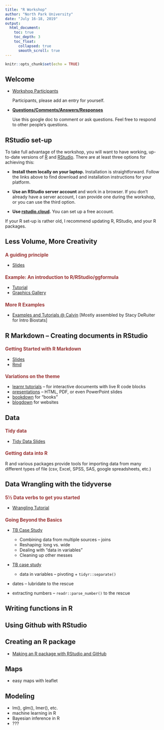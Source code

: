 ```yaml
---
title: "R Workshop"
author: "North Park University"
date: "July 16-18, 2019"
output: 
  html_document: 
    toc: true
    toc_depth: 3
    toc_float:
      collapsed: true
      smooth_scroll: true
---
```


```r
knitr::opts_chunk$set(echo = TRUE)
```

<style>
h3 {
  font-size: 110%;
  color: #993333;
}

h4 {
  font-size: 105%;
}
</style>



## Welcome

* [Workshop Participants](https://docs.google.com/document/d/1pi88Tqayp1A4B8ZEyA-0d6omuUrFsUy7q_DKAoGO-ss/edit?usp=sharing)

    Participants, please add an entry for yourself.

* [**Questions/Comments/Answers/Responses**](https://docs.google.com/document/d/1PKc8DBh3oIxGid43CvhFO0vCqaS9fEep_prD7HxXN9Y/edit?usp=sharing)

    Use this google doc to comment or ask questions.  Feel free to respond to other people's questions.
    
## RStudio set-up

To take full advantage of the workshop, you will want to have
working, up-to-date versions of [R](https://www.r-project.org/) and
[RStudio](https://www.rstudio.com/). There are at least three
options for achieving this:
    
* **Install them locally on your laptop.** Installation is
straightforward. Follow the links above to find download 
and installation instructions for your platform.
   
* **Use an RStudio server account** and work in a browser. If you don't
already have a server account, I can provide one during the workshop, or you
can use the third option.
    
* **Use [rstudio.cloud](https://rstudio.cloud).** You can set
up a free account.
    
If your R set-up is rather old, I recommend updating R, RStudio, and your 
R packages.

## Less Volume, More Creativity

### A guiding principle

* [Slides](less-volume/less-volume-slides.html)

### Example: An introduction to R/RStudio/ggformula

* [Tutorial](http://rsconnect.calvin.edu:3939/less-volume-np2019/)
* [Graphics Gallery](https://docs.google.com/presentation/d/1nl3XHQGbYPeG_mf4aBBGaEFDKGerABc3AvuZNA7PsnM/edit?usp=sharing)

### More R Examples

* [Examples and Tutorials @ Calvin](http://rsconnect.calvin.edu:3939/connect/#/apps/94/access) [Mostly assembled by Stacy DeRuiter for Intro Biostats]

## R Markdown -- Creating documents in RStudio

### Getting Started with R Markdown 

* [Slides](rmarkdown/rmarkdown-slides.html)
* [Rmd](rmarkdown/rmarkdown-slides.Rmd)

### Variations on the theme

* [learnr tutorials]() -- for interactive documents with live R code blocks 
* [presentations]() -- HTML, PDF, or even PowerPoint slides
* [bookdown]() for "books"
* [blogdown]() for websites

## Data

### Tidy data

* [Tidy Data Slides](tidy-data/tidy-data-slides.html)

### Getting data into R

R and various packages provide tools for importing data from many different
types of file (csv, Excel, SPSS, SAS, google spreadsheets, etc.)

## Data Wrangling with the tidyverse

### 5&frac12; Data verbs to get you started

* [Wrangling Tutorial]()

### Going Beyond the Basics

* [TB Case Study](https://rpruim.shinyapps.io/tidydata-TB-tutorial/)

    * Combining data from multiple sources -- joins
    * Reshaping: long vs. wide
    * Dealing with "data in variables"
    * Cleaning up other messes 
* [TB case study]()
    * data in variables -- pivoting +  `tidyr::separate()` 
* dates -- lubridate to the rescue
* extracting numbers -- `readr::parse_number()` to the rescue

## Writing functions in R

## Using Github with RStudio

## Creating an R package

* [Making an R package with RStudio and GitHub](http://rpruim.github.io/talks/R-Packages/R-packages-slides.html)

## Maps

* easy maps with leaflet 

## Modeling

* lm(), glm(), lmer(), etc.
* machine learning in R 
* Bayesian inference in R 
* ???

